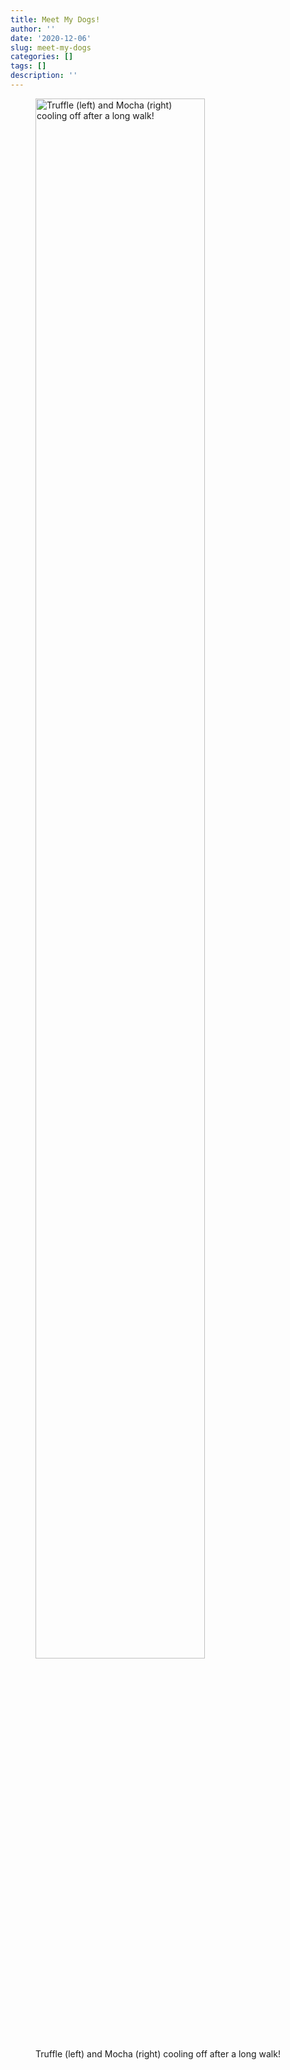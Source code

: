 ```yaml
---
title: Meet My Dogs!
author: ''
date: '2020-12-06'
slug: meet-my-dogs
categories: []
tags: []
description: ''
---
```

![Truffle (left) and Mocha (right) cooling off after a long walk!](/post/2020-12-06-meet-my-dogs_files/Mocha_Truffle.jpeg){width=80% height=80%}